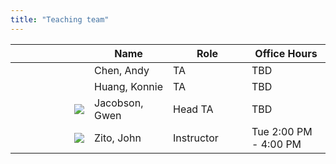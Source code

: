 ```yaml
---
title: "Teaching team"
---
```


|                                                                                                   | Name           | Role       | Office Hours          |
|------------------|------------------|------------------|------------------|
|                                                                                                   | Chen, Andy     | TA         | TBD                   |
|                                                                                                   | Huang, Konnie  | TA         | TBD                   |
| ![](ta_headshots/jacobson.jpg){.circular-portrait-mary style="float:right;" fig-alt="Headshot of Gwen"} | Jacobson, Gwen | Head TA    | TBD                   |
| ![](ta_headshots/zito.jpg){.circular-portrait-mary style="float:right;" fig-alt="Headshot of JZ"} | Zito, John     | Instructor | Tue 2:00 PM - 4:00 PM |

